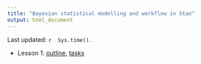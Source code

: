 ```yaml
---
title: "Bayesian statistical modelling and workflow in Stan"
output: html_document
---
```


Last updated: `r  Sys.time()`.

- Lesson 1: [outline](lesson1.html), [tasks](lesson1-tasks.html)
<!-- 
- Lesson 2: [outline](lesson2.html), [tasks](lesson2-tasks.html)
- Lesson 3: [outline](lesson3.html), [tasks](lesson3-tasks.html)
- Lesson 4: [outline](lesson4.html), [tasks](lesson4-tasks.html)
- Lesson 5: [outline](lesson5.html), [tasks](lesson5-tasks.html)
- Lesson 6: [outline](lesson6.html), (no tasks given)
-->
